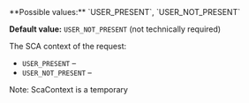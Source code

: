 <ParamField body="ScaContext" type="string" required>
**Possible values:** `USER_PRESENT`, `USER_NOT_PRESENT`

**Default value:** `USER_NOT_PRESENT` (not technically required)

The SCA context of the request:
- `USER_PRESENT` – 
- `USER_NOT_PRESENT` – 

Note: ScaContext is a temporary 
</ParamField>